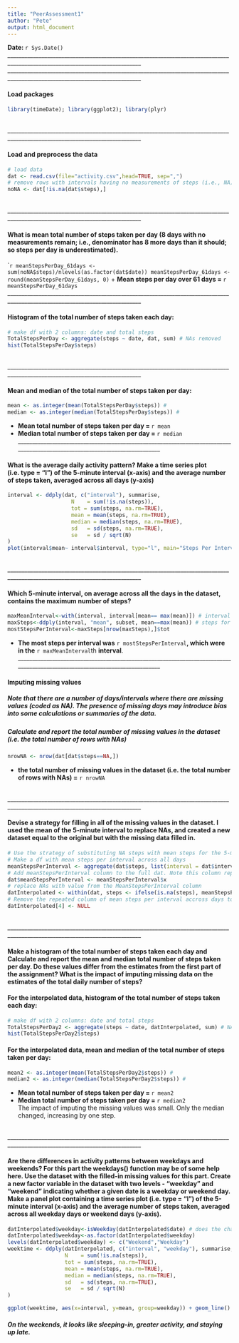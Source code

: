 ```yaml
---
title: "PeerAssessment1"
author: "Pete"
output: html_document
---
```

**Date:  **`r Sys.Date()`
<br />
_____________________________________________________________________________________________________________________________
_____________________________________________________________________________________________________________________________
<br />

#### Load packages
```r
library(timeDate); library(ggplot2); library(plyr)
```

<br />
_____________________________________________________________________________________________________________________________
<br />

#### Load and preprocess the data
```r
# load data
dat <- read.csv(file="activity.csv",head=TRUE, sep=",")
# remove rows with intervals having no measurements of steps (i.e., NA) ; but keeps nlevels of days (i.e., 61) even though a day such as 2012-10-01 was only NA. Measurements of steps was made on only 53 days 
noNA <- dat[!is.na(dat$steps),]
```
<br />
_____________________________________________________________________________________________________________________________
<br />

#### What is mean total number of steps taken per day (8 days with no measurements remain; i.e., denominator has 8 more days than it should; so steps per day is underestimated). 
````r
meanStepsPerDay_61days <- sum(noNA$steps)/nlevels(as.factor(dat$date))
meanStepsPerDay_61days <- round(meanStepsPerDay_61days, 0)
```
+ **Mean steps per day over 61 days =  **`r meanStepsPerDay_61days`
<br />
_____________________________________________________________________________________________________________________________
<br />

#### Histogram of the total number of steps taken each day:
```r
# make df with 2 columns: date and total steps
TotalStepsPerDay <- aggregate(steps ~ date, dat, sum) # NAs removed
hist(TotalStepsPerDay$steps)
```
<br />
_____________________________________________________________________________________________________________________________
<br />

#### Mean and median of the total number of steps taken per day:
```r
mean <- as.integer(mean(TotalStepsPerDay$steps)) # 
median <- as.integer(median(TotalStepsPerDay$steps)) # 
```
+ **Mean total number of steps taken per day =  **`r mean`
+ **Median total number of steps taken per day =  **`r median`
<br />
_____________________________________________________________________________________________________________________________
<br />

#### What is the average daily activity pattern? Make a time series plot (i.e. type = "l") of the 5-minute interval (x-axis) and the average number of steps taken, averaged across all days (y-axis)

```r
interval <- ddply(dat, c("interval"), summarise,
                    N    = sum(!is.na(steps)),
                    tot = sum(steps, na.rm=TRUE),
                    mean = mean(steps, na.rm=TRUE),
                    median = median(steps, na.rm=TRUE),
                    sd   = sd(steps, na.rm=TRUE),
                    se   = sd / sqrt(N)
)
plot(interval$mean~ interval$interval, type="l", main="Steps Per Interval: Average of All Days")
```
<br />
_____________________________________________________________________________________________________________________________
<br />

#### Which 5-minute interval, on average across all the days in the dataset, contains the maximum number of steps?

```r
maxMeanInterval<-with(interval, interval[mean== max(mean)]) # interval with maximum steps
maxSteps<-ddply(interval, "mean", subset, mean==max(mean)) # steps for all intervals
mostStepsPerInterval<-maxSteps[nrow(maxSteps),]$tot
```

+ **The most steps per interval was** `r mostStepsPerInterval`**, which were in the** `r maxMeanInterval`th **interval**. 
<br />
_____________________________________________________________________________________________________________________________
<br />

#### Imputing missing values
##### Note that there are a number of days/intervals where there are missing values (coded as NA). The presence of missing days may introduce bias into some calculations or summaries of the data.

##### Calculate and report the total number of missing values in the dataset (i.e. the total number of rows with NAs)
```r
nrowNA <- nrow(dat[dat$steps==NA,])
```

+ **the total number of missing values in the dataset (i.e. the total number of rows with NAs) =** `r nrowNA`

<br />
_____________________________________________________________________________________________________________________________
<br />

#### Devise a strategy for filling in all of the missing values in the dataset. I used the mean of the 5-minute interval to replace NAs, and created a new dataset equal to the original but with the missing data filled in.

```r
# Use the strategy of substituting NA steps with mean steps for the 5-minute interval 
# Make a df with mean steps per interval across all days
meanStepsPerInterval <- aggregate(dat$steps, list(interval = dat$interval), mean, na.rm=TRUE)
# Add meanStepsPerInterval column to the full dat. Note this column repeats for each day. 
dat$meanStepsPerInterval <- meanStepsPerInterval$x
# replace NAs with value from the MeanStepsPerInterval column
datInterpolated <- within(dat, steps <- ifelse(is.na(steps), meanStepsPerInterval, steps))
# Remove the repeated column of mean steps per interval accross days to "Create a new dataset that is equal to the original dataset but with the missing data filled in"
datInterpolated[4] <- NULL
```

<br />
_____________________________________________________________________________________________________________________________
<br />

#### Make a histogram of the total number of steps taken each day and Calculate and report the mean and median total number of steps taken per day. Do these values differ from the estimates from the first part of the assignment? What is the impact of imputing missing data on the estimates of the total daily number of steps?

#### For the interpolated data, histogram of the total number of steps taken each day:
```r
# make df with 2 columns: date and total steps
TotalStepsPerDay2 <- aggregate(steps ~ date, datInterpolated, sum) # NAs removed
hist(TotalStepsPerDay2$steps)
```

#### For the interpolated data, mean and median of the total number of steps taken per day:
```r
mean2 <- as.integer(mean(TotalStepsPerDay2$steps)) # 
median2 <- as.integer(median(TotalStepsPerDay2$steps)) # 
```
+ **Mean total number of steps taken per day =  **`r mean2`
+ **Median total number of steps taken per day =  **`r median2`  
The impact of imputing the missing values was small. Only the median changed, increasing by one step.

<br />
_____________________________________________________________________________________________________________________________
<br />

#### Are there differences in activity patterns between weekdays and weekends? For this part the weekdays() function may be of some help here. Use the dataset with the filled-in missing values for this part. Create a new factor variable in the dataset with two levels - "weekday" and "weekend" indicating whether a given date is a weekday or weekend day. Make a panel plot containing a time series plot (i.e. type = "l") of the 5-minute interval (x-axis) and the average number of steps taken, averaged across all weekday days or weekend days (y-axis).
```r
datInterpolated$weekday<-isWeekday(datInterpolated$date) # does the character need to be converted to dateTime?
datInterpolated$weekday<-as.factor(datInterpolated$weekday)
levels(datInterpolated$weekday) <- c("Weekend","Weekday")
weektime <- ddply(datInterpolated, c("interval", "weekday"), summarise,
                  N    = sum(!is.na(steps)),
                  tot = sum(steps, na.rm=TRUE),
                  mean = mean(steps, na.rm=TRUE),
                  median = median(steps, na.rm=TRUE),
                  sd   = sd(steps, na.rm=TRUE),
                  se   = sd / sqrt(N)
)

ggplot(weektime, aes(x=interval, y=mean, group=weekday)) + geom_line() + facet_wrap(~weekday, ncol=1) + ggtitle("Average Number of Steps Taken: Weekends vs. Weekdays\n")
```

##### On the weekends, it looks like sleeping-in, greater activity, and staying up late. 



